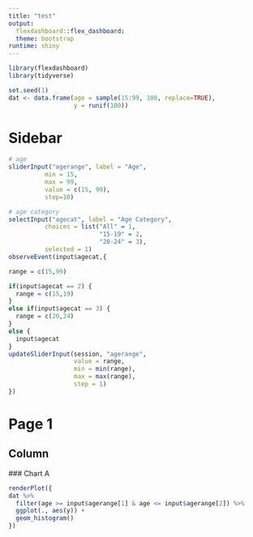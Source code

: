 ```yaml
---
title: "test"
output: 
  flexdashboard::flex_dashboard:
  theme: bootstrap
runtime: shiny
---
```

  
  ```r
library(flexdashboard)
library(tidyverse)
```

```r
set.seed(1)
dat <- data.frame(age = sample(15:99, 100, replace=TRUE),
                  y = runif(100))
```

Sidebar {.sidebar}
=====================================
  
  ```r
# age
sliderInput("agerange", label = "Age", 
            min = 15, 
            max = 99, 
            value = c(15, 99),
            step=10)

# age category
selectInput("agecat", label = "Age Category", 
            choices = list("All" = 1,
                           "15-19" = 2, 
                           "20-24" = 3), 
            selected = 1)
observeEvent(input$agecat,{
  
  range = c(15,99)
  
  if(input$agecat == 2) {
    range = c(15,19)
  } 
  else if(input$agecat == 3) {
    range = c(20,24)
  }
  else {
    input$agecat
  }
  updateSliderInput(session, "agerange", 
                    value = range,
                    min = min(range),
                    max = max(range),
                    step = 1)
})

```

Page 1
=====================================
  
  Column 
-----------------------------------------------------------------------
  
  ### Chart A
  
  ```r
renderPlot({
  dat %>%
    filter(age >= input$agerange[1] & age <= input$agerange[2]) %>%
    ggplot(., aes(y)) +
    geom_histogram()
})
```